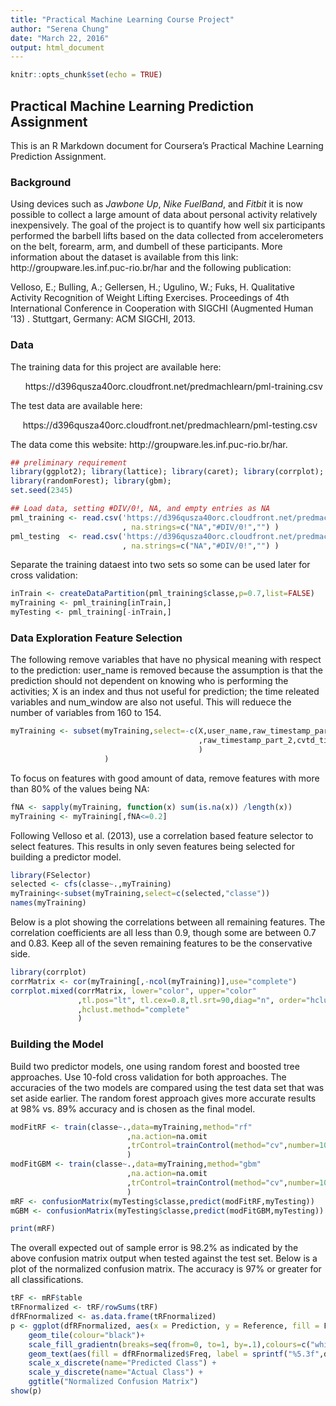 ```yaml
---
title: "Practical Machine Learning Course Project"
author: "Serena Chung"
date: "March 22, 2016"
output: html_document
---
```


```r
knitr::opts_chunk$set(echo = TRUE)
```

##  Practical Machine Learning Prediction Assignment

This is an R Markdown document for Coursera's Practical Machine Learning Prediction Assignment.

### Background

Using devices such as *Jawbone Up*, *Nike FuelBand*, and *Fitbit* it is now possible to collect a large amount of data about personal activity relatively inexpensively. The goal of the project is to quantify how well six participants performed the barbell lifts based on the data collected from accelerometers on the belt, forearm, arm, and dumbell of these participants. More information about the dataset is available from this link: http://groupware.les.inf.puc-rio.br/har and the following publication:

Velloso, E.; Bulling, A.; Gellersen, H.; Ugulino, W.; Fuks, H. Qualitative Activity Recognition of Weight Lifting Exercises. Proceedings of 4th International Conference in Cooperation with SIGCHI (Augmented Human '13) . Stuttgart, Germany: ACM SIGCHI, 2013.

### Data

The training data for this project are available here:

&nbsp;&nbsp; &nbsp;&nbsp; https://d396qusza40orc.cloudfront.net/predmachlearn/pml-training.csv

The test data are available here:

&nbsp;&nbsp;&nbsp;&nbsp; https://d396qusza40orc.cloudfront.net/predmachlearn/pml-testing.csv

The data come this website: http://groupware.les.inf.puc-rio.br/har.

```r
## preliminary requirement
library(ggplot2); library(lattice); library(caret); library(corrplot);
library(randomForest); library(gbm);
set.seed(2345)
```

```r
## Load data, setting #DIV/0!, NA, and empty entries as NA
pml_training <- read.csv('https://d396qusza40orc.cloudfront.net/predmachlearn/pml-training.csv'
                         , na.strings=c("NA","#DIV/0!","") )
pml_testing  <- read.csv('https://d396qusza40orc.cloudfront.net/predmachlearn/pml-testing.csv'
                         , na.strings=c("NA","#DIV/0!","") )
```

Separate the training dataest into two sets so some can be used later for cross validation:
```r
inTrain <- createDataPartition(pml_training$classe,p=0.7,list=FALSE)
myTraining <- pml_training[inTrain,] 
myTesting <- pml_training[-inTrain,] 
```

### Data Exploration Feature Selection

The following remove variables that have no physical meaning with respect to the prediction:  user_name is removed because the assumption is that the prediction should not dependent on knowing who is performing the activities; X is an index and thus not useful for prediction; the time releated variables and num_window are also not useful.  This will reduece the number of variables from 160 to 154.
```r
myTraining <- subset(myTraining,select=-c(X,user_name,raw_timestamp_part_1
                                          ,raw_timestamp_part_2,cvtd_timestamp,num_window
                                          )
                     )
```

To focus on features with good amount of data, remove features with more than 80% of the values being NA:
```r
fNA <- sapply(myTraining, function(x) sum(is.na(x)) /length(x))
myTraining <- myTraining[,fNA<=0.2]
```

Following Velloso et al. (2013), use a correlation based feature selector to select features.
This results in only seven features being selected for building a predictor model.
```r
library(FSelector)
selected <- cfs(classe~.,myTraining)
myTraining<-subset(myTraining,select=c(selected,"classe")) 
names(myTraining)
```

Below is a plot showing the correlations between all remaining features. The correlation coefficients are all less than 0.9, though some are between 0.7 and 0.83. Keep all of the seven remaining features to be the conservative side.
```r
library(corrplot)
corrMatrix <- cor(myTraining[,-ncol(myTraining)],use="complete")
corrplot.mixed(corrMatrix, lower="color", upper="color"
               ,tl.pos="lt", tl.cex=0.8,tl.srt=90,diag="n", order="hclust"
               ,hclust.method="complete"
               )
```

### Building the Model

Build two predictor models, one using random forest and boosted tree approaches. Use 10-fold cross validation for both approaches.  The accuracies of the two models are compared using the test data set that was set aside earlier. The random forest approach gives more accurate results at 98% vs. 89% accuracy and is chosen as the final model.  
```r
modFitRF <- train(classe~.,data=myTraining,method="rf"
                          ,na.action=na.omit
                          ,trControl=trainControl(method="cv",number=10)
                          )
modFitGBM <- train(classe~.,data=myTraining,method="gbm"
                          ,na.action=na.omit
                          ,trControl=trainControl(method="cv",number=10)
                          )
mRF <- confusionMatrix(myTesting$classe,predict(modFitRF,myTesting))
mGBM <- confusionMatrix(myTesting$classe,predict(modFitGBM,myTesting))
```

```r
print(mRF)
```

The overall expected out of sample error is 98.2% as indicated by the above confusion matrix output when tested against the test set.  Below is a plot of the normalized confusion matrix.  The accuracy is 97% or greater for all classifications. 
```r
tRF <- mRF$table
tRFnormalized <- tRF/rowSums(tRF)
dfRFnormalized <- as.data.frame(tRFnormalized)
p <- ggplot(dfRFnormalized, aes(x = Prediction, y = Reference, fill = Freq)) +
    geom_tile(colour="black")+
    scale_fill_gradientn(breaks=seq(from=0, to=1, by=.1),colours=c("white","yellow","red")) +
    geom_text(aes(fill = dfRFnormalized$Freq, label = sprintf("%5.3f",dfRFnormalized$Freq)))+
    scale_x_discrete(name="Predicted Class") +
    scale_y_discrete(name="Actual Class") +
    ggtitle("Normalized Confusion Matrix")
show(p)
```

